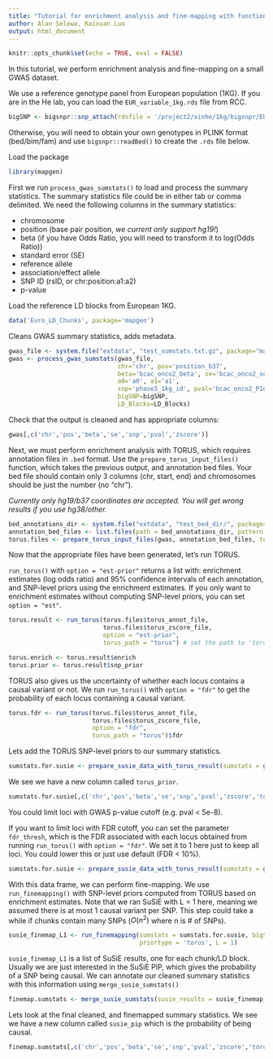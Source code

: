 ```yaml
---
title: "Tutorial for enrichment analysis and fine-mapping with functional priors"
author: Alan Selewa, Kaixuan Luo
output: html_document
---
```


```r
knitr::opts_chunk$set(echo = TRUE, eval = FALSE)
```

In this tutorial, we perform enrichment analysis and fine-mapping on a small GWAS dataset.

We use a reference genotype panel from European population (1KG). If you are in the He lab, 
you can load the `EUR_variable_1kg.rds` file from RCC. 

```r
bigSNP <- bigsnpr::snp_attach(rdsfile = '/project2/xinhe/1kg/bigsnpr/EUR_variable_1kg.rds')
```

Otherwise, you will need to obtain your own genotypes in PLINK format (bed/bim/fam) 
and use `bigsnpr::readBed()` to create the `.rds` file below.

Load the package
```r
library(mapgen)
```

First we run `process_gwas_sumstats()` to load and process the summary statistics.
The summary statistics file could be in either tab or comma delimited.
We need the following columns in the summary statistics:  

* chromosome
* position (base pair position, *we current only support hg19!*)  
* beta (if you have Odds Ratio, you will need to transform it to log(Odds Ratio))  
* standard error (SE)  
* reference allele
* association/effect allele
* SNP ID (rsID, or chr:position:a1:a2)  
* p-value

Load the reference LD blocks from European 1KG. 
```r
data('Euro_LD_Chunks', package='mapgen')
```

Cleans GWAS summary statistics, adds metadata.
```r
gwas_file <- system.file("extdata", "test_sumstats.txt.gz", package="mapgen")
gwas <- process_gwas_sumstats(gwas_file, 
                              chr='chr', pos='position_b37', 
                              beta='bcac_onco2_beta', se='bcac_onco2_se',
                              a0='a0', a1='a1', 
                              snp='phase3_1kg_id', pval='bcac_onco2_P1df_Wald',
                              bigSNP=bigSNP,
                              LD_Blocks=LD_Blocks)
```

Check that the output is cleaned and has appropriate columns:
```r
gwas[,c('chr','pos','beta','se','snp','pval','zscore')]
```


Next, we must perform enrichment analysis with TORUS, 
which requires annotation files in `.bed` format. 
Use the `prepare_torus_input_files()` function, which takes the previous output, 
and annotation bed files. 
Your bed file should contain only 3 columns (chr, start, end) and 
chromosomes should be just the number (no "chr"). 

*Currently only hg19/b37 coordinates are accepted. You will get wrong results if you use hg38/other.*

```r
bed_annotations_dir <- system.file("extdata", "test_bed_dir/", package="mapgen")
annotation_bed_files <- list.files(path = bed_annotations_dir, pattern = "*.bed", full.names = TRUE)
torus.files <- prepare_torus_input_files(gwas, annotation_bed_files, torus_input_dir = "./torus_input")
```

Now that the appropriate files have been generated, let's run TORUS. 

`run_torus()` with `option = "est-prior"` returns a list with: 
enrichment estimates (log odds ratio) and 95% confidence intervals of each annotation, 
and SNP-level priors using the enrichment estimates.
If you only want to enrichment estimates without computing SNP-level priors, 
you can set `option = "est"`.
```r
torus.result <- run_torus(torus.files$torus_annot_file, 
                          torus.files$torus_zscore_file,
                          option = "est-prior",
                          torus_path = "torus") # set the path to 'torus' executable.

torus.enrich <- torus.result$enrich
torus.prior <- torus.result$snp_prior
```

TORUS also gives us the uncertainty of whether each locus contains a causal variant or not. 
We run `run_torus()` with `option = "fdr"` to get the probability of each locus containing a causal variant. 
```r
torus.fdr <- run_torus(torus.files$torus_annot_file, 
                       torus.files$torus_zscore_file,
                       option = "fdr",
                       torus_path = "torus")$fdr
```

Lets add the TORUS SNP-level priors to our summary statistics. 
```r
sumstats.for.susie <- prepare_susie_data_with_torus_result(sumstats = gwas, torus_prior = torus.prior)
```

We see we have a new column called `torus_prior`.
```r
sumstats.for.susie[,c('chr','pos','beta','se','snp','pval','zscore','torus_prior')]
```

You could limit loci with GWAS p-value cutoff (e.g. pval < 5e-8).

If you want to limit loci with FDR cutoff, you can set the parameter `fdr_thresh`, 
which is the FDR associated with each locus obtained from running `run_torus()` with `option = "fdr"`. 
We set it to 1 here just to keep all loci. You could lower this or just use default (FDR < 10%).
```r
sumstats.for.susie <- prepare_susie_data_with_torus_result(sumstats = gwas, torus_prior = torus.prior, torus_fdr = torus.fdr, fdr_thresh = 1)
```

With this data frame, we can perform fine-mapping. 
We use `run_finemapping()` with SNP-level priors computed from TORUS based on enrichment estimates.
Note that we ran SuSiE with L = 1 here, meaning we assumed there is at most 1 causal variant per SNP. 
This step could take a while if chunks contain many SNPs ($O(n^2)$ where n is # of SNPs). 

```r
susie_finemap_L1 <- run_finemapping(sumstats = sumstats.for.susie, bigSNP = bigSNP, 
                                    priortype = 'torus', L = 1)
```

`susie_finemap_L1` is a list of SuSiE results, one for each chunk/LD block. 
Usually we are just interested in the SuSiE PIP, 
which gives the probability of a SNP being causal. 
We can annotate our cleaned summary statistics with this information using `merge_susie_sumstats()`

```r
finemap.sumstats <- merge_susie_sumstats(susie_results = susie_finemap_L1, sumstats = sumstats.for.susie)
```

Lets look at the final cleaned, and finemapped summary statistics. 
We see we have a new column called `susie_pip` which is the probability of being causal. 

```r
finemap.sumstats[,c('chr','pos','beta','se','snp','pval','zscore','torus_prior','susie_pip')]
```

